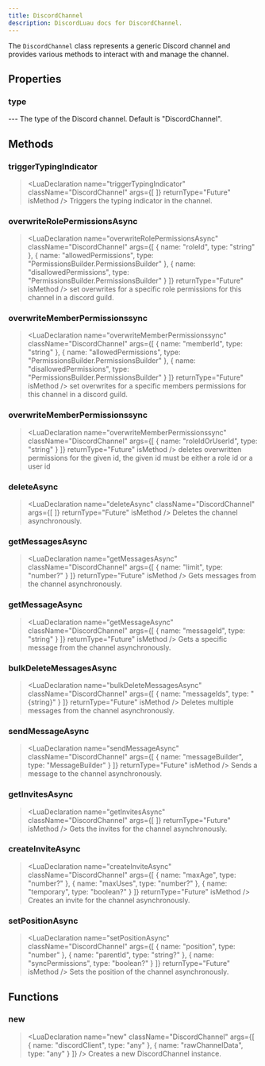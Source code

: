 ```yaml
---
title: DiscordChannel
description: DiscordLuau docs for DiscordChannel.
---
```

[//]: # (This file was automatically compiled through the Generator luau code under this repository)
[//]: # (if you want to edit the documentation of discord-luau, please write changes)
[//]: # (to the discord-luau repository itself, we extract the comments from discord-luau and translate)
[//]: # (them into markdown files that Nextra can interpret!)

[//]: # (----- DOCUMENT IMPORTS ----- )


[//]: # (----- DOCUMENT DESCRIPTION ----- )

The `DiscordChannel` class represents a generic Discord channel and provides various methods to interact with and manage the channel.

[//]: # (----- DOCUMENT PROPERTIES ----- )

## Properties

### type

<LuaProperty name="DiscordChannel.type" type="string" />
---
The type of the Discord channel. Default is "DiscordChannel".

[//]: # (----- DOCUMENT METHODS ----- )

## Methods

### triggerTypingIndicator

> <LuaDeclaration name="triggerTypingIndicator" className="DiscordChannel" args={[  ]} returnType="Future" isMethod />
Triggers the typing indicator in the channel.
### overwriteRolePermissionsAsync

> <LuaDeclaration name="overwriteRolePermissionsAsync" className="DiscordChannel" args={[ { name: "roleId", type: "string" }, { name: "allowedPermissions", type: "PermissionsBuilder.PermissionsBuilder" }, { name: "disallowedPermissions", type: "PermissionsBuilder.PermissionsBuilder" } ]} returnType="Future" isMethod />
set overwrites for a specific role permissions for this channel in a discord guild.
### overwriteMemberPermissionssync

> <LuaDeclaration name="overwriteMemberPermissionssync" className="DiscordChannel" args={[ { name: "memberId", type: "string" }, { name: "allowedPermissions", type: "PermissionsBuilder.PermissionsBuilder" }, { name: "disallowedPermissions", type: "PermissionsBuilder.PermissionsBuilder" } ]} returnType="Future" isMethod />
set overwrites for a specific members permissions for this channel in a discord guild.
### overwriteMemberPermissionssync

> <LuaDeclaration name="overwriteMemberPermissionssync" className="DiscordChannel" args={[ { name: "roleIdOrUserId", type: "string" } ]} returnType="Future" isMethod />
deletes overwritten permissions for the given id, the given id must be either a role id or a user id
### deleteAsync

> <LuaDeclaration name="deleteAsync" className="DiscordChannel" args={[  ]} returnType="Future" isMethod />
Deletes the channel asynchronously.
### getMessagesAsync

> <LuaDeclaration name="getMessagesAsync" className="DiscordChannel" args={[ { name: "limit", type: "number?" } ]} returnType="Future" isMethod />
Gets messages from the channel asynchronously.
### getMessageAsync

> <LuaDeclaration name="getMessageAsync" className="DiscordChannel" args={[ { name: "messageId", type: "string" } ]} returnType="Future" isMethod />
Gets a specific message from the channel asynchronously.
### bulkDeleteMessagesAsync

> <LuaDeclaration name="bulkDeleteMessagesAsync" className="DiscordChannel" args={[ { name: "messageIds", type: "{string}" } ]} returnType="Future" isMethod />
Deletes multiple messages from the channel asynchronously.
### sendMessageAsync

> <LuaDeclaration name="sendMessageAsync" className="DiscordChannel" args={[ { name: "messageBuilder", type: "MessageBuilder" } ]} returnType="Future" isMethod />
Sends a message to the channel asynchronously.
### getInvitesAsync

> <LuaDeclaration name="getInvitesAsync" className="DiscordChannel" args={[  ]} returnType="Future" isMethod />
Gets the invites for the channel asynchronously.
### createInviteAsync

> <LuaDeclaration name="createInviteAsync" className="DiscordChannel" args={[ { name: "maxAge", type: "number?" }, { name: "maxUses", type: "number?" }, { name: "temporary", type: "boolean?" } ]} returnType="Future" isMethod />
Creates an invite for the channel asynchronously.
### setPositionAsync

> <LuaDeclaration name="setPositionAsync" className="DiscordChannel" args={[ { name: "position", type: "number" }, { name: "parentId", type: "string?" }, { name: "syncPermissions", type: "boolean?" } ]} returnType="Future" isMethod />
Sets the position of the channel asynchronously.

[//]: # (----- DOCUMENT FUNCTIONS ----- )

## Functions

### new

> <LuaDeclaration name="new" className="DiscordChannel" args={[ { name: "discordClient", type: "any" }, { name: "rawChannelData", type: "any" } ]} />
Creates a new DiscordChannel instance.

